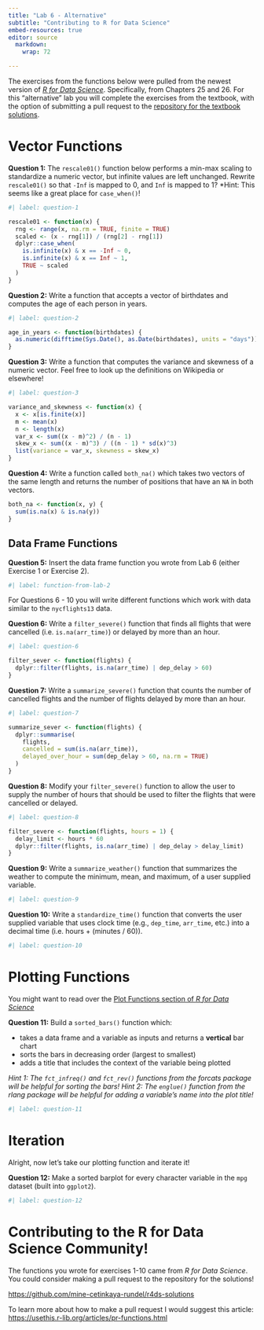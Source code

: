 ```yaml
---
title: "Lab 6 - Alternative"
subtitle: "Contributing to R for Data Science"
embed-resources: true
editor: source
  markdown: 
    wrap: 72

---
```


The exercises from the functions below were pulled from the newest version of [*R for Data Science*](https://r4ds.hadley.nz/). Specifically, from Chapters 25 and 26. For this "alternative" lab you will complete the exercises from the textbook, with the option of submitting a pull request to the [repository for the textbook solutions](https://github.com/mine-cetinkaya-rundel/r4ds-solutions/).

# Vector Functions

**Question 1:** The `rescale01()` function below performs a min-max scaling to standardize a numeric vector, but infinite values are left unchanged. Rewrite `rescale01()` so that `-Inf` is mapped to 0, and `Inf` is mapped to 1? \*Hint: This seems like a great place for `case_when()`!

```r
#| label: question-1

rescale01 <- function(x) {
  rng <- range(x, na.rm = TRUE, finite = TRUE)
  scaled <- (x - rng[1]) / (rng[2] - rng[1])
  dplyr::case_when(
    is.infinite(x) & x == -Inf ~ 0,
    is.infinite(x) & x == Inf ~ 1,
    TRUE ~ scaled
  )
}
```

**Question 2:** Write a function that accepts a vector of birthdates and computes the age of each person in years.

```r
#| label: question-2

age_in_years <- function(birthdates) {
  as.numeric(difftime(Sys.Date(), as.Date(birthdates), units = "days")) %/% 365
}
```

**Question 3:** Write a function that computes the variance and skewness of a numeric vector. Feel free to look up the definitions on Wikipedia or elsewhere!

```r
#| label: question-3

variance_and_skewness <- function(x) {
  x <- x[is.finite(x)]
  m <- mean(x)
  n <- length(x)
  var_x <- sum((x - m)^2) / (n - 1)
  skew_x <- sum((x - m)^3) / ((n - 1) * sd(x)^3)
  list(variance = var_x, skewness = skew_x)
}
```

**Question 4:** Write a function called `both_na()` which takes two vectors of the same length and returns the number of positions that have an `NA` in both vectors.

```r
both_na <- function(x, y) {
  sum(is.na(x) & is.na(y))
}
```

## Data Frame Functions

**Question 5:** Insert the data frame function you wrote from Lab 6 (either Exercise 1 or Exercise 2).

```r
#| label: function-from-lab-2

```

For Questions 6 - 10 you will write different functions which work with data similar to the `nycflights13` data.

**Question 6:** Write a `filter_severe()` function that finds all flights that were cancelled (i.e. `is.na(arr_time)`) or delayed by more than an hour.

```r
#| label: question-6

filter_sever <- function(flights) {
  dplyr::filter(flights, is.na(arr_time) | dep_delay > 60)
}
```

**Question 7:** Write a `summarize_severe()` function that counts the number of cancelled flights and the number of flights delayed by more than an hour.

```r
#| label: question-7

summarize_sever <- function(flights) {
  dplyr::summarise(
    flights,
    cancelled = sum(is.na(arr_time)),
    delayed_over_hour = sum(dep_delay > 60, na.rm = TRUE)
  )
}
```

**Question 8:** Modify your `filter_severe()` function to allow the user to supply the number of hours that should be used to filter the flights that were cancelled or delayed.

```r
#| label: question-8

filter_severe <- function(flights, hours = 1) {
  delay_limit <- hours * 60
  dplyr::filter(flights, is.na(arr_time) | dep_delay > delay_limit)
}
```

**Question 9:** Write a `summarize_weather()` function that summarizes the weather to compute the minimum, mean, and maximum, of a user supplied variable.

```r
#| label: question-9

```

**Question 10:** Write a `standardize_time()` function that converts the user supplied variable that uses clock time (e.g., `dep_time`, `arr_time`, etc.) into a decimal time (i.e. hours + (minutes / 60)).

```r
#| label: question-10

```

# Plotting Functions

You might want to read over the [Plot Functions section of *R for Data Science*](https://r4ds.hadley.nz/functions.html#plot-functions)

**Question 11:** Build a `sorted_bars()` function which:

-   takes a data frame and a variable as inputs and returns a **vertical** bar chart
-   sorts the bars in decreasing order (largest to smallest)
-   adds a title that includes the context of the variable being plotted

*Hint 1: The `fct_infreq()` and `fct_rev()` functions from the forcats package will be helpful for sorting the bars!* *Hint 2: The `englue()` function from the rlang package will be helpful for adding a variable's name into the plot title!*

```r
#| label: question-11

```

# Iteration

Alright, now let's take our plotting function and iterate it!

**Question 12:** Make a sorted barplot for every character variable in the `mpg` dataset (built into `ggplot2`).

```r
#| label: question-12

```

# Contributing to the R for Data Science Community!

The functions you wrote for exercises 1-10 came from *R for Data Science*. You could consider making a pull request to the repository for the solutions!

<https://github.com/mine-cetinkaya-rundel/r4ds-solutions>

To learn more about how to make a pull request I would suggest this article: <https://usethis.r-lib.org/articles/pr-functions.html>
